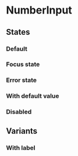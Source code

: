 

<Meta of={NumberInputStories} />

# NumberInput

## States

### Default

<Canvas of={NumberInputStories.Primary} />

### Focus state

<Canvas of={NumberInputStories.Focus} />

### Error state

<Canvas of={NumberInputStories.Error} />

### With default value

<Canvas of={NumberInputStories.WithDefaultValue} />

### Disabled

<Canvas of={NumberInputStories.Disabled} />

## Variants

### With label

<Canvas of={NumberInputStories.WithLabel} />
